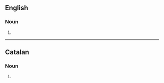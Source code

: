 ==English==

===Noun===
{{head|en|noun form}}

# {{plural of|en|granger}}

----

==Catalan==

===Noun===
{{head|ca|noun form}}

# {{plural of|ca|granger}}